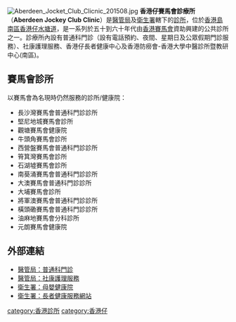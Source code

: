 [[File:Aberdeen_Jocket_Club_Clicnic_201508.jpg|thumb]]
'''香港仔賽馬會診療所'''（'''Aberdeen Jockey Club Clinic'''）是[[香港醫院管理局|醫管局]]及[[香港衛生署|衛生署]]轄下的[[診所|診所]]，位於[[香港島|香港島]][[南區_(香港)|南區]][[香港仔水塘道|香港仔水塘道]]，是一系列於五十到六十年代由[[香港賽馬會|香港賽馬會]]資助興建的公共診所之一。診療所內設有普通科門診（設有電話預約、夜間、星期日及公眾假期門診服務）、社康護理服務、香港仔長者健康中心及香港防癆會-香港大學中醫診所暨教研中心(南區)。

== 賽馬會診所 ==
以賽馬會為名現時仍然服務的診所/健康院：
* 長沙灣賽馬會普通科門診診所
* 堅尼地城賽馬會診所
* 觀塘賽馬會健康院
* 牛頭角賽馬會診所
* 西營盤賽馬會普通科門診診所
* 筲箕灣賽馬會診所
* 石湖墟賽馬會診所
* 南葵涌賽馬會普通科門診診所
* 大澳賽馬會普通科門診診所
* 大埔賽馬會診所
* 將軍澳賽馬會普通科門診診所
* 橫頭磡賽馬會普通科門診診所
* 油麻地賽馬會分科診所
* 元朗賽馬會健康院

== 外部連結 ==
* [http://www.ha.org.hk/hesd/nsapi/?MIval=ha_visitor_index&intro=ha_isf_result%26location%3D%26service_type%3DGOPD&lang=C 醫管局：普通科門診] {{Wayback|url=http://www.ha.org.hk/hesd/nsapi/?MIval=ha_visitor_index&intro=ha_isf_result%26location%3D%26service_type%3DGOPD&lang=C |date=20070626153155 }}
* [http://www.ha.org.hk/hesd/nsapi/?MIval=ha_visitor_index&intro=ha%5fview%5ftemplate%26group%3dOSR%26Area%3dHNI 醫管局：社康護理服務] {{Wayback|url=http://www.ha.org.hk/hesd/nsapi/?MIval=ha_visitor_index&intro=ha%5fview%5ftemplate%26group%3dOSR%26Area%3dHNI |date=20060614021603 }}
* [https://web.archive.org/web/20070626051502/http://www.nnsoc-hk.org/mchc.html 衛生署：母嬰健康院]
* [http://www.info.gov.hk/elderly/chinese/addressntel.htm 衛生署：長者健康服務網站] {{Wayback|url=http://www.info.gov.hk/elderly/chinese/addressntel.htm |date=20070711180850 }}

{{HK-govpoli-stub}}

[[category:香港診所|category:香港診所]]
[[category:香港仔|category:香港仔]]